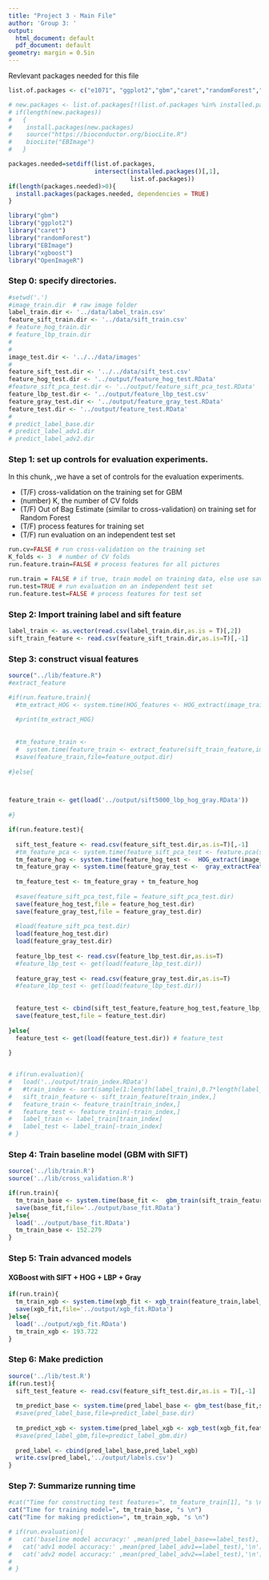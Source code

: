 ```yaml
---
title: "Project 3 - Main File"
author: 'Group 3: '
output:
  html_document: default
  pdf_document: default
geometry: margin = 0.5in
---
```


Revlevant packages needed for this file

```r
list.of.packages <- c("e1071", "ggplot2","gbm","caret","randomForest","EBImage","xgboost","OpenImageR")

# new.packages <- list.of.packages[!(list.of.packages %in% installed.packages()[,"Package"])]
# if(length(new.packages)) 
#   {
#    install.packages(new.packages)
#    source("https://bioconductor.org/biocLite.R")
#    biocLite("EBImage")
#   }

packages.needed=setdiff(list.of.packages, 
                        intersect(installed.packages()[,1], 
                                  list.of.packages))
if(length(packages.needed)>0){
  install.packages(packages.needed, dependencies = TRUE)
}

library("gbm")
library("ggplot2")
library("caret")
library("randomForest")
library("EBImage")
library("xgboost")
library("OpenImageR")
```


### Step 0: specify directories.
```r
#setwd('.')
#image_train.dir  # raw image folder
label_train.dir <- '../data/label_train.csv' 
feature_sift_train.dir <- '../data/sift_train.csv'
# feature_hog_train.dir
# feature_lbp_train.dir
# 
# 
image_test.dir <- '../../data/images'
# 
feature_sift_test.dir <- '../../data/sift_test.csv'
feature_hog_test.dir <- '../output/feature_hog_test.RData'
#feature_sift_pca_test.dir <- '../output/feature_sift_pca_test.RData'
feature_lbp_test.dir <- '../output/feature_lbp_test.csv'
feature_gray_test.dir <- '../output/feature_gray_test.RData'
feature_test.dir <- '../output/feature_test.RData'
# 
# predict_label_base.dir
# predict_label_adv1.dir
# predict_label_adv2.dir
```

### Step 1: set up controls for evaluation experiments.

In this chunk, ,we have a set of controls for the evaluation experiments. 

+ (T/F) cross-validation on the training set for GBM
+ (number) K, the number of CV folds
+ (T/F) Out of Bag Estimate (similar to cross-validation) on training set for Random Forest
+ (T/F) process features for training set
+ (T/F) run evaluation on an independent test set
```r
run.cv=FALSE # run cross-validation on the training set
K_folds <- 3  # number of CV folds
run.feature.train=FALSE # process features for all pictures

run.train = FALSE # if true, train model on training data, else use saved model
run.test=TRUE # run evaluation on an independent test set
run.feature.test=FALSE # process features for test set
```






### Step 2: Import training label and sift feature
```r
label_train <- as.vector(read.csv(label_train.dir,as.is = T)[,2])
sift_train_feature <- read.csv(feature_sift_train.dir,as.is=T)[,-1]

```




### Step 3: construct visual features
```r
source("../lib/feature.R")
#extract_feature

#if(run.feature.train){
  #tm_extract_HOG <- system.time(HOG_features <- HOG_extract(image_train.dir))
  
  #print(tm_extract_HOG)
  
  
  #tm_feature_train <- 
  #  system.time(feature_train <- extract_feature(sift_train_feature,image_train.dir))[3]
  #save(feature_train,file=feature_output.dir)
  
#}else{



feature_train <- get(load('../output/sift5000_lbp_hog_gray.RData'))
  
#}

if(run.feature.test){
  
  sift_test_feature <- read.csv(feature_sift_test.dir,as.is=T)[,-1]
  #tm_feature_pca <- system.time(feature_sift_pca_test <- feature.pca(sift_test_feature))
  tm_feature_hog <- system.time(feature_hog_test <-  HOG_extract(image_test.dir))
  tm_feature_gray <- system.time(feature_gray_test <-  gray_extractFeature(image_test.dir))
  
  tm_feature_test <- tm_feature_gray + tm_feature_hog
  
  #save(feature_sift_pca_test,file = feature_sift_pca_test.dir)
  save(feature_hog_test,file = feature_hog_test.dir)
  save(feature_gray_test,file = feature_gray_test.dir)
  
  #load(feature_sift_pca_test.dir)
  load(feature_hog_test.dir)
  load(feature_gray_test.dir)
  
  feature_lbp_test <- read.csv(feature_lbp_test.dir,as.is=T)
  #feature_lbp_test <- get(load(feature_lbp_test.dir))
  
  feature_gray_test <- read.csv(feature_gray_test.dir,as.is=T)
  #feature_lbp_test <- get(load(feature_lbp_test.dir))
  
  
  feature_test <- cbind(sift_test_feature,feature_hog_test,feature_lbp_test,feature_gray_test)
  save(feature_test,file = feature_test.dir)
  
}else{
  feature_test <- get(load(feature_test.dir)) # feature_test
  
}


# if(run.evaluation){
#   load('../output/train_index.RData')
#   #train_index <- sort(sample(1:length(label_train),0.7*length(label_train)))
#   sift_train_feature <- sift_train_feature[train_index,]
#   feature_train <- feature_train[train_index,]
#   feature_test <- feature_train[-train_index,]
#   label_train <- label_train[train_index]
#   label_test <- label_train[-train_index]
# }


```



### Step 4: Train baseline model (GBM with SIFT)
```r
source('../lib/train.R')
source('../lib/cross_validation.R')

if(run.train){
  tm_train_base <- system.time(base_fit <-  gbm_train(sift_train_feature,label_train,run.cv = run.cv))[3]
  save(base_fit,file='../output/base_fit.RData')
}else{
  load('../output/base_fit.RData')
  tm_train_base <- 152.279
}


```



### Step 5: Train advanced models

#### XGBoost with SIFT + HOG + LBP + Gray
```r
if(run.train){
  tm_train_xgb <- system.time(xgb_fit <- xgb_train(feature_train,label_train,run.cv=run.cv))[3]
  save(xgb_fit,file='../output/xgb_fit.RData')
}else{
  load('../output/xgb_fit.RData')
  tm_train_xgb <- 193.722
}

```


### Step 6: Make prediction
```r
source('../lib/test.R')
if(run.test){
  sift_test_feature <- read.csv(feature_sift_test.dir,as.is = T)[,-1]
  
  tm_predict_base <- system.time(pred_label_base <- gbm_test(base_fit,sift_test_feature))[3]
  #save(pred_label_base,file=predict_label_base.dir)
  
  tm_predict_xgb <- system.time(pred_label_xgb <- xgb_test(xgb_fit,feature_test))[3]
  #save(pred_label_gbm,file=predict_label_gbm.dir)
  
  pred_label <- cbind(pred_label_base,pred_label_xgb)
  write.csv(pred_label,'../output/labels.csv')
}
```



### Step 7: Summarize running time
```r
#cat("Time for constructing test features=", tm_feature_train[1], "s \n")
cat("Time for training model=", tm_train_base, "s \n")
cat("Time for making prediction=", tm_train_xgb, "s \n")
```













```r
# if(run.evaluation){
#   cat('baseline model accuracy:' ,mean(pred_label_base==label_test),'\n')
#   cat('adv1 model accuracy:' ,mean(pred_label_adv1==label_test),'\n')
#   cat('adv2 model accuracy:' ,mean(pred_label_adv2==label_test),'\n')
#   
# }
```






